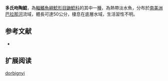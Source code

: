{{Speciesbox
| name = 多氏吻陶鯰
| image = 
| image_width = 250px
| image_caption = 
| status = NE
| status_system = IUCN3.1
| genus = Rhinodoras
| species = dorbignyi
| authority = [[Kner|Kner]], 1855
| synonyms = *''Doras dorbignyi'', Kner, 1855
*''Doras d'Orbignyi'', Kner, 1855
*''Doras nebulosus'', Eigenmann & Kennedy, 1903
}}

'''多氏吻陶鯰'''，為[[輻鰭魚綱|輻鰭魚綱]][[鯰形目|鯰形目]][[鼬鯰科|鼬鯰科]]的其中一[[種|種]]，為熱帶淡水魚，分布於[[南美洲|南美洲]][[巴拉那河|巴拉那河]]流域，體長可達50公分，棲息在底層水域，生活習性不明。

==参考文献==
*{{FishBase_species|genus=Rhinodoras|species=dorbignyi|year=2015|month=7}}

== 扩展阅读 ==
{{refbegin}}
{{wikispecies-inline|Rhinodoras dorbignyi|多氏吻陶鯰}}
{{refend}}
{{Taxonbar|from=Q3767090}}

[[Category:吻陶鯰屬|dorbignyi]]